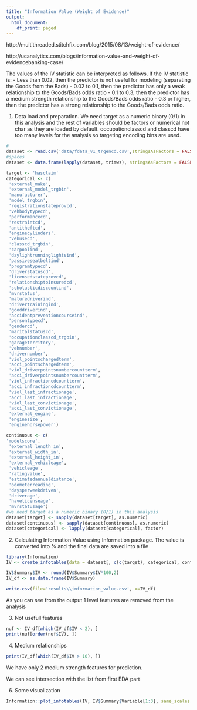 ```yaml
---
title: "Information Value (Weight of Evidence)"
output:
  html_document:
    df_print: paged
---
```

http://multithreaded.stitchfix.com/blog/2015/08/13/weight-of-evidence/

http://ucanalytics.com/blogs/information-value-and-weight-of-evidencebanking-case/


The values of the IV statistic can be interpreted as follows. If the IV statistic is:
 - Less than 0.02, then the predictor is not useful for modeling (separating the Goods from the Bads)
 - 0.02 to 0.1, then the predictor has only a weak relationship to the Goods/Bads odds ratio
 - 0.1 to 0.3, then the predictor has a medium strength relationship to the Goods/Bads odds ratio
 - 0.3 or higher, then the predictor has a strong relationship to the Goods/Bads odds ratio.

1. Data load and preparation. We need target as a numeric binary (0/1) in this analysis and the rest of variables should be factors or numerical not char as they are loaded by default. occupationclasscd and classcd have too many levels for the analysis so targeting encoding bins are used.
```r
#
dataset <- read.csv('data/fdata_v1_trgencd.csv',stringsAsFactors = FALSE )
#spaces
dataset <- data.frame(lapply(dataset, trimws), stringsAsFactors = FALSE)

target <- 'hasclaim'
categorical <- c(  
 'external_make',
 'external_model_trgbin',
 'manufacturer',
 'model_trgbin',
 'registrationstateprovcd',
 'vehbodytypecd',
 'performancecd',
 'restraintcd',
 'antitheftcd',
 'enginecylinders',
 'vehusecd',
 'classcd_trgbin',
 'carpoolind',
 'daylightrunninglightsind',
 'passiveseatbeltind',
 'programtypecd',
 'driverstatuscd',
 'licensedstateprovcd',
 'relationshiptoinsuredcd',
 'scholasticdiscountind',
 'mvrstatus',
 'maturedriverind',
 'drivertrainingind',
 'gooddriverind',
 'accidentpreventioncourseind',
 'persontypecd',
 'gendercd',
 'maritalstatuscd',
 'occupationclasscd_trgbin',
 'garageterritory',
 'vehnumber',
 'drivernumber',
 'viol_pointschargedterm',
 'acci_pointschargedterm',
 'viol_driverpointsnumbercountterm',
 'acci_driverpointsnumbercountterm',
 'viol_infractioncdcountterm',
 'acci_infractioncdcountterm',
 'viol_last_infractionage',
 'acci_last_infractionage',
 'viol_last_convictionage',
 'acci_last_convictionage',
 'external_engine',
 'enginesize',
 'enginehorsepower')

continuous <- c(  
'modelscore',
 'external_length_in',
 'external_width_in',
 'external_height_in',
 'external_vehicleage',
 'vehicleage',
 'ratingvalue',
 'estimatedannualdistance',
 'odometerreading',
 'daysperweekdriven',
 'driverage',
 'havelicenseage',
 'mvrstatusage')
#we need target as a numeric binary (0/1) in this analysis
dataset[target] <- sapply(dataset[target], as.numeric)
dataset[continuous] <- sapply(dataset[continuous], as.numeric)
dataset[categorical] <- lapply(dataset[categorical], factor)
```
2. Calculating Information Value using Information package. The value is converted into % and the final data are saved into a file

```r
library(Information)
IV <- create_infotables(data = dataset[, c(c(target), categorical, continuous)],  y = target)

IV$Summary$IV <- round(IV$Summary$IV*100,2)
IV_df <- as.data.frame(IV$Summary)

write.csv(file='results\\information_value.csv', x=IV_df)
```

As you can see from the output 1 level features are removed from the analysis

3. Not usefull features
```r
nuf <- IV_df[which(IV_df$IV < 2), ]
print(nuf[order(nuf$IV), ])
```




4. Medium  relationships

```r
print(IV_df[which(IV_df$IV > 10), ])
```

We have only 2 medium strength features for prediction. 



We can see intersection with the list from first EDA part

6. Some visualization

```r
Information::plot_infotables(IV, IV$Summary$Variable[1:3], same_scales = TRUE)
```


